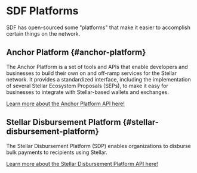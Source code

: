 # SDF Platforms

SDF has open-sourced some "platforms" that make it easier to accomplish certain things on the network.

## Anchor Platform {#anchor-platform}

The Anchor Platform is a set of tools and APIs that enable developers and businesses to build their own on and off-ramp services for the Stellar network. It provides a standardized interface, including the implementation of several Stellar Ecosystem Proposals (SEPs), to make it easy for businesses to integrate with Stellar-based wallets and exchanges.

[Learn more about the Anchor Platform API here!](/platforms/anchor-platform)

## Stellar Disbursement Platform {#stellar-disbursement-platform}

The Stellar Disbursement Platform (SDP) enables organizations to disburse bulk payments to recipients using Stellar.

[Learn more about the Stellar Disbursement Platform API here!](/platforms/stellar-disbursement-platform)
